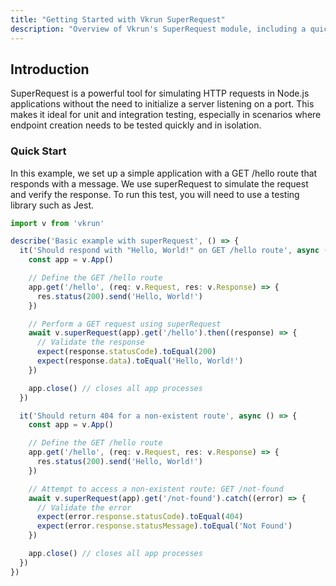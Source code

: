 ```yaml
---
title: "Getting Started with Vkrun SuperRequest"
description: "Overview of Vkrun's SuperRequest module, including a quick start guide for simulating HTTP requests and testing routes."
---
```


## Introduction

SuperRequest is a powerful tool for simulating HTTP requests in Node.js applications without the need to initialize a server listening on a port. This makes it ideal for unit and integration testing, especially in scenarios where endpoint creation needs to be tested quickly and in isolation.

### Quick Start

In this example, we set up a simple application with a GET /hello route that responds with a message. We use superRequest to simulate the request and verify the response. To run this test, you will need to use a testing library such as Jest.

```ts
import v from 'vkrun'

describe('Basic example with superRequest', () => {
  it('Should respond with "Hello, World!" on GET /hello route', async () => {
    const app = v.App()

    // Define the GET /hello route
    app.get('/hello', (req: v.Request, res: v.Response) => {
      res.status(200).send('Hello, World!')
    })

    // Perform a GET request using superRequest
    await v.superRequest(app).get('/hello').then((response) => {
      // Validate the response
      expect(response.statusCode).toEqual(200)
      expect(response.data).toEqual('Hello, World!')
    })

    app.close() // closes all app processes
  })

  it('Should return 404 for a non-existent route', async () => {
    const app = v.App()

    // Define the GET /hello route
    app.get('/hello', (req: v.Request, res: v.Response) => {
      res.status(200).send('Hello, World!')
    })

    // Attempt to access a non-existent route: GET /not-found
    await v.superRequest(app).get('/not-found').catch((error) => {
      // Validate the error
      expect(error.response.statusCode).toEqual(404)
      expect(error.response.statusMessage).toEqual('Not Found')
    })

    app.close() // closes all app processes
  })
})
```
